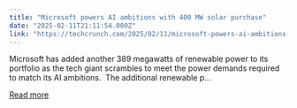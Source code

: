 ```yaml
---
title: "Microsoft powers AI ambitions with 400 MW solar purchase"
date: "2025-02-11T21:11:54.000Z"
link: "https://techcrunch.com/2025/02/11/microsoft-powers-ai-ambitions-with-400-mw-solar-purchase/"
---
```


Microsoft has added another 389 megawatts of renewable power to its portfolio as the tech giant scrambles to meet the power demands required to match its AI ambitions.&#160; The additional renewable p...

[Read more](https://techcrunch.com/2025/02/11/microsoft-powers-ai-ambitions-with-400-mw-solar-purchase/)
